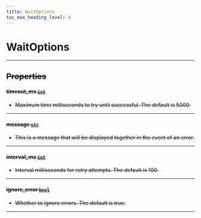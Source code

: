 ```yaml
---
title: WaitOptions
toc_max_heading_level: 4
---
```


# WaitOptions <s generated />

<hr class="solid" />  <s generated />

## Properties <s generated />

#### timeout_ms [`int`]( https://docs.python.org/3.9/library/stdtypes.html?highlight=int#numeric-types-int-float-complex) <s generated />

- Maximum time milliseconds to try until successful. The default is 5000.

<hr class="solid" />  <s generated />

#### message [`str`]( https://docs.python.org/3.9/library/stdtypes.html?highlight=int#numeric-types-int-float-complex) <s generated />

- This is a message that will be displayed together in the event of an error.

<hr class="solid" />  <s generated />

#### interval_ms [`int`]( https://docs.python.org/3.9/library/stdtypes.html?highlight=int#numeric-types-int-float-complex) <s generated />

- Interval milliseconds for retry attempts. The default is 100.

<hr class="solid" />  <s generated />

#### ignore_error [`bool`]( https://docs.python.org/3.9/library/stdtypes.html?highlight=int#boolean-values) <s generated />

- Whether to ignore errors. The default is true.

<hr class="solid" />  <s generated />

